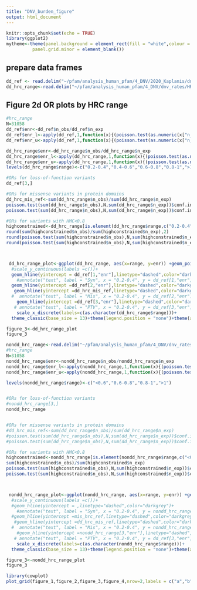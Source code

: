 ```yaml
---
title: "DNV_burden_figure"
output: html_document
---
```


```r
knitr::opts_chunk$set(echo = TRUE)
library(ggplot2)
mytheme<-theme(panel.background = element_rect(fill = "white",colour = "black",size = 0.5, linetype = "solid"),panel.grid.major = element_blank(),
          panel.grid.minor = element_blank())
```


## prepare data frames

```r

dd_ref <- read.delim("~/pfam/analysis_human_pfam/4_DNV/2020_Kaplanis/dnv_burden/dd_genes_ref.txt", stringsAsFactors=FALSE)
dd_hrc_range<-read.delim("~/pfam/analysis_human_pfam/4_DNV/dnv_rates/HRC/dd_genes_output_hrc_range_dnv_burden.txt")

```

## Figure 2d OR plots by HRC range 

```r
#hrc_range
N=31058
dd_ref$enr<-dd_ref$n_obs/dd_ref$n_exp
dd_ref$enr_l<-apply(dd_ref,1,function(x){(poisson.test(as.numeric(x["n_obs"]),N,as.numeric(x["n_exp"])/N)$conf.int[1])*N/(as.numeric(x["n_exp"]))})
dd_ref$enr_u<-apply(dd_ref,1,function(x){(poisson.test(as.numeric(x["n_obs"]),N,as.numeric(x["n_exp"])/N)$conf.int[2])*N/(as.numeric(x["n_exp"]))})

dd_hrc_range$enr<-dd_hrc_range$n_obs/dd_hrc_range$n_exp
dd_hrc_range$enr_l<-apply(dd_hrc_range,1,function(x){(poisson.test(as.numeric(x["n_obs"]),N,as.numeric(x["n_exp"])/N)$conf.int[1])*N/(as.numeric(x["n_exp"]))})
dd_hrc_range$enr_u<-apply(dd_hrc_range,1,function(x){(poisson.test(as.numeric(x["n_obs"]),N,as.numeric(x["n_exp"])/N)$conf.int[2])*N/(as.numeric(x["n_exp"]))})
levels(dd_hrc_range$range)<-c("0.2-0.4","0.4-0.6","0.6-0.8","0.8-1",">1")

#ORs for loss-of-function variants
dd_ref[3,]

#ORs for missense variants in protein domains
dd_hrc_mis_ref<-sum(dd_hrc_range$n_obs)/sum(dd_hrc_range$n_exp)
poisson.test(sum(dd_hrc_range$n_obs),N,sum(dd_hrc_range$n_exp))$conf.int[1]*N/sum(dd_hrc_range$n_exp)
poisson.test(sum(dd_hrc_range$n_obs),N,sum(dd_hrc_range$n_exp))$conf.int[2]*N/sum(dd_hrc_range$n_exp)

#ORs for variants with HMC<0.8
highconstrained<-dd_hrc_range[is.element(dd_hrc_range$range,c("0.2-0.4","0.4-0.6","0.6-0.8")),]
round(sum(highconstrained$n_obs)/sum(highconstrained$n_exp),2)
round(poisson.test(sum(highconstrained$n_obs),N,sum(highconstrained$n_exp))$conf.int[1]*N/sum(highconstrained$n_exp),2)
round(poisson.test(sum(highconstrained$n_obs),N,sum(highconstrained$n_exp))$conf.int[2]*N/sum(highconstrained$n_exp),2)



 dd_hrc_range_plot<-ggplot(dd_hrc_range, aes(x=range, y=enr)) +geom_point(size=3,color="red")+geom_pointrange(aes(ymin=enr_l, ymax=enr_u,color="red"))+ylab("Damaging De Novo Mutations Burden\n(Observed/Expected) in DD genes")+xlab("Homologous Missense Constraint")+
  #scale_y_continuous(labels =c())+
  geom_hline(yintercept = dd_ref[1,"enr"],linetype="dashed",color="darkgrey")+
    #annotate("text", label = "Syn", x = "0.2-0.4", y = dd_ref[1,"enr"]+0.1, size = 4.5, colour = "darkgrey")+
  geom_hline(yintercept =dd_ref[2,"enr"],linetype="dashed",color="darkgrey")+
   geom_hline(yintercept =dd_hrc_mis_ref,linetype="dashed",color="darkgrey")+
  #  annotate("text", label = "Mis", x = "0.2-0.4", y = dd_ref[2,"enr"]+0.1, size = 4.5, colour = "darkgrey")+
    geom_hline(yintercept =dd_ref[3,"enr"],linetype="dashed",color="darkgrey")+
   # annotate("text", label = "PTV", x = "0.2-0.4", y = dd_ref[3,"enr"]+0.1, size = 4.5, colour = "darkgrey")+
    scale_x_discrete(labels=c(as.character(dd_hrc_range$range)))+
  theme_classic(base_size = 13)+theme(legend.position = "none")+theme(axis.text.y = element_text(size=13))+theme(axis.text.x = element_text(size=13))

figure_3<-dd_hrc_range_plot
figure_3

```


```r
nondd_hrc_range<-read.delim("~/pfam/analysis_human_pfam/4_DNV/dnv_rates/HRC/nondd_output_hrc_range_dnv_burden.txt")
#hrc_range
N=31058
nondd_hrc_range$enr<-nondd_hrc_range$n_obs/nondd_hrc_range$n_exp
nondd_hrc_range$enr_l<-apply(nondd_hrc_range,1,function(x){(poisson.test(as.numeric(x["n_obs"]),N,as.numeric(x["n_exp"])/N)$conf.int[1])*N/(as.numeric(x["n_exp"]))})
nondd_hrc_range$enr_u<-apply(nondd_hrc_range,1,function(x){(poisson.test(as.numeric(x["n_obs"]),N,as.numeric(x["n_exp"])/N)$conf.int[2])*N/(as.numeric(x["n_exp"]))})

levels(nondd_hrc_range$range)<-c("<0.6","0.6-0.8","0.8-1",">1")


#ORs for loss-of-function variants
#nondd_hrc_range[3,]
nondd_hrc_range


#ORs for missense variants in protein domains
#dd_hrc_mis_ref<-sum(dd_hrc_range$n_obs)/sum(dd_hrc_range$n_exp)
#poisson.test(sum(dd_hrc_range$n_obs),N,sum(dd_hrc_range$n_exp))$conf.int[1]*N/sum(dd_hrc_range$n_exp)
#poisson.test(sum(dd_hrc_range$n_obs),N,sum(dd_hrc_range$n_exp))$conf.int[2]*N/sum(dd_hrc_range$n_exp)

#ORs for variants with HMC<0.8
highconstrained<-nondd_hrc_range[is.element(nondd_hrc_range$range,c("<0.6","0.6-0.8")),]
sum(highconstrained$n_obs)/sum(highconstrained$n_exp)
poisson.test(sum(highconstrained$n_obs),N,sum(highconstrained$n_exp))$conf.int[1]*N/sum(highconstrained$n_exp)
poisson.test(sum(highconstrained$n_obs),N,sum(highconstrained$n_exp))$conf.int[2]*N/sum(highconstrained$n_exp)



 nondd_hrc_range_plot<-ggplot(nondd_hrc_range, aes(x=range, y=enr)) +geom_point(size=3,color="red")+geom_pointrange(aes(ymin=enr_l, ymax=enr_u,color="red"))+ylab("Damaging De Novo Variants Burden\n(Observed/Expected) in non DD-associated genes")+xlab("Homologous Missense Constraint")+
  #scale_y_continuous(labels =c())+
  #geom_hline(yintercept = ,linetype="dashed",color="darkgrey")+
    #annotate("text", label = "Syn", x = "0.2-0.4", y = nondd_hrc_range[1,"enr"]+0.1, size = 4.5, colour = "darkgrey")+
  #geom_hline(yintercept =mis_hrc_ref,linetype="dashed",color="darkgrey")+
   #geom_hline(yintercept =dd_hrc_mis_ref,linetype="dashed",color="darkgrey")+
  #  annotate("text", label = "Mis", x = "0.2-0.4", y = nondd_hrc_range[2,"enr"]+0.1, size = 4.5, colour = "darkgrey")+
    #geom_hline(yintercept =nondd_hrc_range[3,"enr"],linetype="dashed",color="darkgrey")+
   # annotate("text", label = "PTV", x = "0.2-0.4", y = dd_ref[3,"enr"]+0.1, size = 4.5, colour = "darkgrey")+
    scale_x_discrete(labels=c(as.character(nondd_hrc_range$range)))+
  theme_classic(base_size = 13)+theme(legend.position = "none")+theme(axis.text.y = element_text(size=13))+theme(axis.text.x = element_text(size=13))

figure_3<-nondd_hrc_range_plot
figure_3
```

```r
library(cowplot)
plot_grid(figure_1,figure_2,figure_3,figure_4,nrow=2,labels = c("a","b","c","d"),rel_widths=c(2,3),label_size = 20)
```
